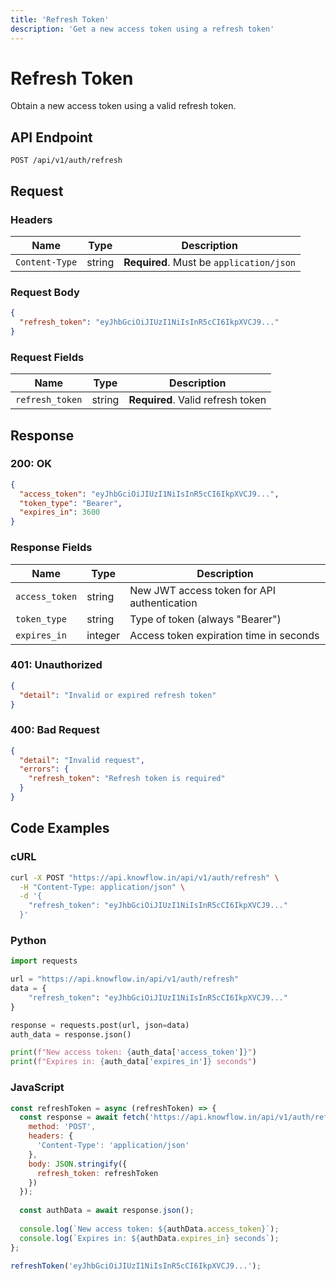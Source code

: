 ```yaml
---
title: 'Refresh Token'
description: 'Get a new access token using a refresh token'
---
```


# Refresh Token

Obtain a new access token using a valid refresh token.

## API Endpoint

```
POST /api/v1/auth/refresh
```

## Request

### Headers

| Name | Type | Description |
| ---- | ---- | ----------- |
| `Content-Type` | string | **Required**. Must be `application/json` |

### Request Body

```json
{
  "refresh_token": "eyJhbGciOiJIUzI1NiIsInR5cCI6IkpXVCJ9..."
}
```

### Request Fields

| Name | Type | Description |
| ---- | ---- | ----------- |
| `refresh_token` | string | **Required**. Valid refresh token |

## Response

### 200: OK

```json
{
  "access_token": "eyJhbGciOiJIUzI1NiIsInR5cCI6IkpXVCJ9...",
  "token_type": "Bearer",
  "expires_in": 3600
}
```

### Response Fields

| Name | Type | Description |
| ---- | ---- | ----------- |
| `access_token` | string | New JWT access token for API authentication |
| `token_type` | string | Type of token (always "Bearer") |
| `expires_in` | integer | Access token expiration time in seconds |

### 401: Unauthorized

```json
{
  "detail": "Invalid or expired refresh token"
}
```

### 400: Bad Request

```json
{
  "detail": "Invalid request",
  "errors": {
    "refresh_token": "Refresh token is required"
  }
}
```

## Code Examples

### cURL

```bash
curl -X POST "https://api.knowflow.in/api/v1/auth/refresh" \
  -H "Content-Type: application/json" \
  -d '{
    "refresh_token": "eyJhbGciOiJIUzI1NiIsInR5cCI6IkpXVCJ9..."
  }'
```

### Python

```python
import requests

url = "https://api.knowflow.in/api/v1/auth/refresh"
data = {
    "refresh_token": "eyJhbGciOiJIUzI1NiIsInR5cCI6IkpXVCJ9..."
}

response = requests.post(url, json=data)
auth_data = response.json()

print(f"New access token: {auth_data['access_token']}")
print(f"Expires in: {auth_data['expires_in']} seconds")
```

### JavaScript

```javascript
const refreshToken = async (refreshToken) => {
  const response = await fetch('https://api.knowflow.in/api/v1/auth/refresh', {
    method: 'POST',
    headers: {
      'Content-Type': 'application/json'
    },
    body: JSON.stringify({
      refresh_token: refreshToken
    })
  });
  
  const authData = await response.json();
  
  console.log(`New access token: ${authData.access_token}`);
  console.log(`Expires in: ${authData.expires_in} seconds`);
};

refreshToken('eyJhbGciOiJIUzI1NiIsInR5cCI6IkpXVCJ9...');
``` 